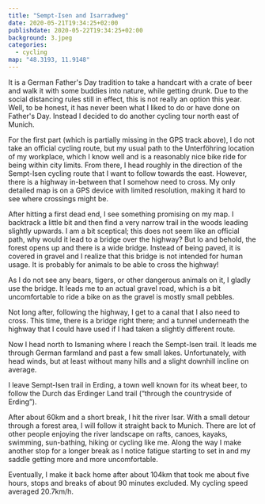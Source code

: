 ```yaml
---
title: "Sempt-Isen and Isarradweg"
date: 2020-05-21T19:34:25+02:00
publishdate: 2020-05-22T19:34:25+02:00
background: 3.jpeg
categories:
  - cycling
map: "48.3193, 11.9148"
---
```


It is a German Father's Day tradition to take a handcart with a crate of beer
and walk it with some buddies into nature, while getting drunk. Due to the
social distancing rules still in effect, this is not really an option this year.
Well, to be honest, it has never been what I liked to do or have done on
Father's Day. Instead I decided to do another cycling tour north east of
Munich.

<!--more-->

<GpxTrack src="20200521.gpx" />

For the first part (which is partially missing in the GPS track above), I do not
take an official cycling route, but my usual path to the Unterföhring location
of my workplace, which I know well and is a reasonably nice bike ride for being
within city limits. From there, I head roughly in the direction of the Sempt-Isen
cycling route that I want to follow towards the east. However, there is
a highway in-between that I somehow need to cross. My only detailed map is on
a GPS device with limited resolution, making it hard to see where crossings might be.

After hitting a first dead end, I see something promising on my map. I backtrack
a little bit and then find a very narrow trail in the woods leading slightly
upwards. I am a bit sceptical; this does not seem like an official path, why
would it lead to a bridge over the highway? But lo and behold, the forest opens
up and there is a wide bridge. Instead of being paved,
it is covered in gravel and I realize that this bridge is not intended for human
usage. It is probably for animals to be able to cross the highway!

<Rimg src="1.jpeg" alt="A bridge for animals to cross the highway" />

As I do not see any bears, tigers, or other dangerous animals on it, I gladly
use the bridge. It leads me to an actual gravel road, which is a bit
uncomfortable to ride a bike on as the gravel is mostly small pebbles.

Not long after, following the highway, I get to a canal that I also need to
cross. This time, there is a bridge right there; and a tunnel underneath the
highway that I could have used if I had taken a slightly different route.

Now I head north to Ismaning where I reach the Sempt-Isen trail. It leads
me through German farmland and past a few small lakes. Unfortunately, with head
winds, but at least without many hills and a slight downhill incline on average.

<Rimg src="3.jpeg" alt="German farmland" />
<Rimg src="2.jpeg" alt="A small lake" />

I leave Sempt-Isen trail in Erding, a town well known for its wheat beer, to
follow the Durch das Erdinger Land trail (“through the countryside of Erding”).

<Gallery>
  <Rimg src="4.jpeg" caption="In Erding" />
  <Rimg src="5.jpeg" caption="Apparently the main square in Erding" />
  <Rimg src="6.jpeg" caption="Many colorful houses in Erding" />
  <Rimg src="7.jpeg" caption="But also a really modern building in-between" />
  <Rimg src="8.jpeg" caption="The brewery" />
  <Rimg
    src="9.jpeg"
    caption="More typical German landscape with a village and a church tower above the roofs"
  />
</Gallery>

After about 60km and a short break, I hit the river Isar. With a small detour
through a forest area, I will follow it straight back to Munich. There are lot
of other people enjoying the river landscape on rafts, canoes, kayaks, swimming,
sun-bathing, hiking or cycling like me. Along the way I make another stop for
a longer break as I notice fatigue starting to set in and my saddle
getting more and more uncomfortable.

<Rimg src="10.jpeg" caption="The Isar" />
<Rimg
  src="11.jpeg"
  caption="I did not know that the Isar has quite a few spots with whitewater north of Munich."
/>

Eventually, I make it back home after about 104km that took me about five hours,
stops and breaks of about 90 minutes excluded. My cycling speed averaged
20.7km/h.
